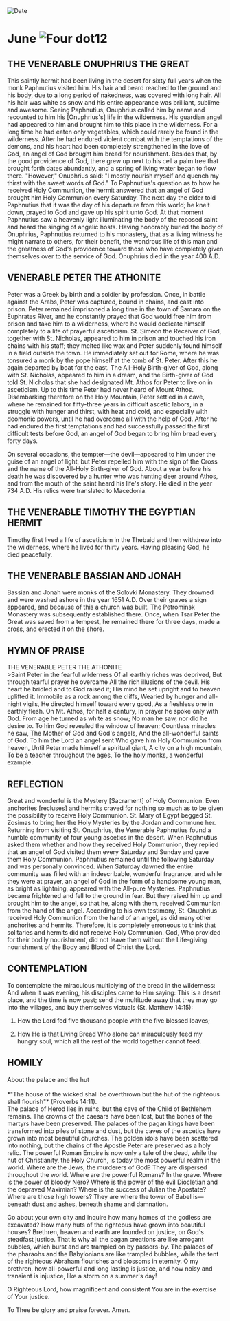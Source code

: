 
<RunningHead />
<Image src="/title-imprint.png" height={68} width={50} alt="Date" className="title-imprint"/>

# <div id="date">June <Image className="four-dot" src="/four-dot.png" height={15} width={15} alt="Four dot" />12</div>

## THE VENERABLE ONUPHRIUS THE GREAT

This saintly hermit had been living in the desert for sixty full years when the monk Paphnutius visited him. His hair and beard reached to the ground and his body, due to a long period of nakedness, was covered with long hair. All his hair was white as snow and his entire appearance was brilliant, sublime and awesome. Seeing Paphnutius, Onuphrius called him by name and recounted to him his [Onuphrius's] life in the wilderness. His guardian angel had appeared to him and brought him to this place in the wilderness. For a long time he had eaten only vegetables, which could rarely be found in the wilderness. After he had endured violent combat with the temptations of the demons, and his heart had been completely strengthened in the love of God, an angel of God brought him bread for nourishment. Besides that, by the good providence of God, there grew up next to his cell a palm tree that brought forth dates abundantly, and a spring of living water began to flow there. "However," Onuphrius said: "I mostly nourish myself and quench my thirst with the sweet words of God." To Paphnutius's question as to how he received Holy Communion, the hermit answered that an angel of God brought him Holy Communion every Saturday. The next day the elder told Paphnutius that it was the day of his departure from this world; he knelt down, prayed to God and gave up his spirit unto God. At that moment Paphnutius saw a heavenly light illuminating the body of the reposed saint and heard the singing of angelic hosts. Having honorably buried the body of Onuphrius, Paphnutius returned to his monastery, that as a living witness he might narrate to others, for their benefit, the wondrous life of this man and the greatness of God's providence toward those who have completely given themselves over to the service of God. Onuphrius died in the year 400 A.D.

## VENERABLE PETER THE ATHONITE

Peter was a Greek by birth and a soldier by profession. Once, in battle against the Arabs, Peter was captured, bound in chains, and cast into prison. Peter remained imprisoned a long time in the town of Samara on the Euphrates River, and he constantly prayed that God would free him from prison and take him to a wilderness, where he would dedicate himself completely to a life of prayerful asceticism. St. Simeon the Receiver of God, together with St. Nicholas, appeared to him in prison and touched his iron chains with his staff; they melted like wax and Peter suddenly found himself in a field outside the town. He immediately set out for Rome, where he was tonsured a monk by the pope himself at the tomb of St. Peter. After this he again departed by boat for the east. The All-Holy Birth-giver of God, along with St. Nicholas, appeared to him in a dream, and the Birth-giver of God told St. Nicholas that she had designated Mt. Athos for Peter to live on in asceticism. Up to this time Peter had never heard of Mount Athos. Disembarking therefore on the Holy Mountain, Peter settled in a cave, where he remained for fifty-three years in difficult ascetic labors, in a struggle with hunger and thirst, with heat and cold, and especially with deomonic powers, until he had overcome all with the help of God. After he had endured the first temptations and had successfully passed the first difficult tests before God, an angel of God began to bring him bread every forty days.

On several occasions, the tempter—the devil—appeared to him under the guise of an angel of light, but Peter repelled him with the sign of the Cross and the name of the All-Holy Birth-giver of God. About a year before his death he was discovered by a hunter who was hunting deer around Athos, and from the mouth of the saint heard his life's story. He died in the year 734 A.D. His relics were translated to Macedonia.

## THE VENERABLE TIMOTHY THE EGYPTIAN HERMIT

Timothy first lived a life of asceticism in the Thebaid and then withdrew into the wilderness, where he lived for thirty years. Having pleasing God, he died peacefully.

## THE VENERABLE BASSIAN AND JONAH

Bassian and Jonah were monks of the Solovki Monastery. They drowned and were washed ashore in the year 1651 A.D. Over their graves a sign appeared, and because of this a church was built. The Petrominsk Monastery was subsequently established there. Once, when Tsar Peter the Great was saved from a tempest, he remained there for three days, made a cross, and erected it on the shore.


## HYMN OF PRAISE
<div style={{textAlign:'center', color:'crimson', fontWeight:'bold'}}>
THE VENERABLE PETER THE ATHONITE
</div>
>Saint Peter in the fearful wilderness  
Of all earthly riches was deprived,  
But through tearful prayer he overcame  
All the rich illusions of the devil.  
His heart he bridled and to God raised it;  
His mind he set upright and to heaven uplifted it.  
Immobile as a rock among the cliffs,  
Wearied by hunger and all-night vigils,  
He directed himself toward every good,  
As a fleshless one in earthly flesh.  
On Mt. Athos, for half a century,  
In prayer he spoke only with God.  
From age he turned as white as snow;  
No man he saw, nor did he desire to.  
To him God revealed the window of heaven;  
Countless miracles he saw,  
The Mother of God and God's angels,  
And the all-wonderful saints of God.  
To him the Lord an angel sent  
Who gave him Holy Communion from heaven,  
Until Peter made himself a spiritual giant,  
A city on a high mountain,  
To be a teacher throughout the ages,  
To the holy monks, a wonderful example.  

## REFLECTION

Great and wonderful is the Mystery [Sacrament] of Holy Communion. Even anchorites [recluses] and hermits craved for nothing so much as to be given the possibility to receive Holy Communion. St. Mary of Egypt begged St. Zosimas to bring her the Holy Mysteries by the Jordan and commune her. Returning from visiting St. Onuphrius, the Venerable Paphnutius found a humble community of four young ascetics in the desert. When Paphnutius asked them whether and how they received Holy Communion, they replied that an angel of God visited them every Saturday and Sunday and gave them Holy Communion. Paphnutius remained until the following Saturday and was personally convinced. When Saturday dawned the entire community was filled with an indescribable, wonderful fragrance, and while they were at prayer, an angel of God in the form of a handsome young man, as bright as lightning, appeared with the All-pure Mysteries. Paphnutius became frightened and fell to the ground in fear. But they raised him up and brought him to the angel, so that he, along with them, received Communion from the hand of the angel. According to his own testimony, St. Onuphrius received Holy Communion from the hand of an angel, as did many other anchorites and hermits. Therefore, it is completely erroneous to think that solitaries and hermits did not receive Holy Communion. God, Who provided for their bodily nourishment, did not leave them without the Life-giving nourishment of the Body and Blood of Christ the Lord.

## CONTEMPLATION

To contemplate the miraculous multiplying of the bread in the wilderness: And when it was evening, his disciples came to Him saying: This is a desert place, and the time is now past; send the multitude away that they may go into the villages, and buy themselves victuals (St. Matthew 14:15):

1. How the Lord fed five thousand people with the five blessed loaves;

2. How He is that Living Bread Who alone can miraculously feed my hungry soul, which all the rest of the world together cannot feed.


## HOMILY
<div style={{textAlign:'center', color:'crimson', fontWeight:'bold'}}>
About the palace and the hut
</div>
<br />
<div style={{textAlign:'right'}}>
*"The house of the wicked shall be overthrown but the hut of the righteous shall flourish"* (Proverbs 14:11).
</div>
The palace of Herod lies in ruins, but the cave of the Child of Bethlehem remains. The crowns of the caesars have been lost, but the bones of the martyrs have been preserved. The palaces of the pagan kings have been transformed into piles of stone and dust, but the caves of the ascetics have grown into most beautiful churches. The golden idols have been scattered into nothing, but the chains of the Apostle Peter are preserved as a holy relic. The powerful Roman Empire is now only a tale of the dead, while the hut of Christianity, the Holy Church, is today the most powerful realm in the world. Where are the Jews, the murderers of God? They are dispersed throughout the world. Where are the powerful Romans? In the grave. Where is the power of bloody Nero? Where is the power of the evil Diocletian and the depraved Maximian? Where is the success of Julian the Apostate? Where are those high towers? They are where the tower of Babel is—beneath dust and ashes, beneath shame and damnation.

Go about your own city and inquire how many homes of the godless are excavated? How many huts of the righteous have grown into beautiful houses? Brethren, heaven and earth are founded on justice, on God's steadfast justice. That is why all the pagan creations are like arrogant bubbles, which burst and are trampled on by passers-by. The palaces of the pharaohs and the Babylonians are like trampled bubbles, while the tent of the righteous Abraham flourishes and blossoms in eternity. O my brethren, how all-powerful and long lasting is justice, and how noisy and transient is injustice, like a storm on a summer's day!

O Righteous Lord, how magnificent and consistent You are in the exercise of Your justice.

To Thee be glory and praise forever. Amen.